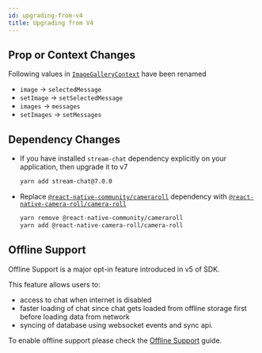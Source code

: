 ```yaml
---
id: upgrading-from-v4
title: Upgrading from V4
---
```



## Prop or Context Changes

Following values in [`ImageGalleryContext`](https://getstream.io/chat/docs/sdk/reactnative/v5/contexts/image-gallery-context/#value) have been renamed

- `image` -> `selectedMessage`
- `setImage` -> `setSelectedMessage`
- `images` -> `messages`
- `setImages` -> `setMessages`

## Dependency Changes

- If you have installed `stream-chat` dependency explicitly on your application, then upgrade it to v7

  ```bash
  yarn add stream-chat@7.0.0
  ```

- Replace [`@react-native-community/cameraroll`](https://github.com/react-native-cameraroll/react-native-cameraroll) dependency with [`@react-native-camera-roll/camera-roll`](https://www.npmjs.com/package/@react-native-camera-roll/camera-roll)

  ```bash
  yarn remove @react-native-community/cameraroll
  yarn add @react-native-camera-roll/camera-roll
  ```

## Offline Support

Offline Support is a major opt-in feature introduced in v5 of SDK.

This feature allows users to:

- access to chat when internet is disabled
- faster loading of chat since chat gets loaded from offline storage first before loading data from network
- syncing of database using websocket events and sync api.

To enable offline support please check the [Offline Support](./offline_support.mdx) guide.
